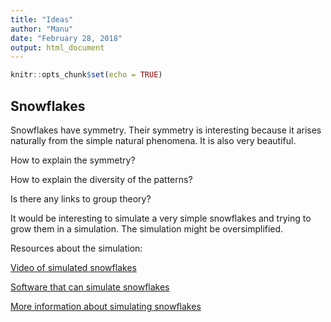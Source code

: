 ```yaml
---
title: "Ideas"
author: "Manu"
date: "February 28, 2018"
output: html_document
---
```


```r
knitr::opts_chunk$set(echo = TRUE)
```

## Snowflakes

Snowflakes have symmetry. Their symmetry is interesting because it arises naturally from the simple natural phenomena. It is also very beautiful.

How to explain the symmetry?

How to explain the diversity of the patterns?

Is there any links to group theory?

It would be interesting to simulate a very simple snowflakes and trying to grow them in a simulation. The simulation might be oversimplified.

Resources about the simulation:

[Video of simulated snowflakes](https://www.youtube.com/watch?v=kEWYVCbOskQ)

[Software that can simulate snowflakes](http://softology.com.au/voc.htm)

[More information about simulating snowflakes](http://psoup.math.wisc.edu/Snowfakes.htm)
